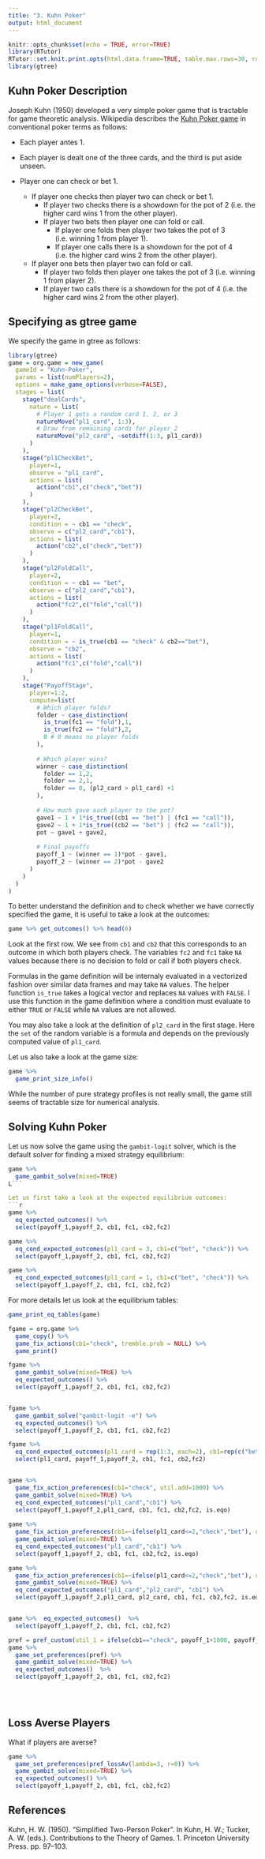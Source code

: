 ```yaml
---
title: "3. Kuhn Poker"
output: html_document
---
```


```r
knitr::opts_chunk$set(echo = TRUE, error=TRUE)
library(RTutor)
RTutor::set.knit.print.opts(html.data.frame=TRUE, table.max.rows=30, round.digits=8, signif.digits=8)
library(gtree)
```

## Kuhn Poker Description

Joseph Kuhn (1950) developed a very simple poker game that is tractable for game theoretic analysis. Wikipedia describes the [Kuhn Poker game](https://en.wikipedia.org/wiki/Kuhn_poker) in conventional poker terms as follows:

+ Each player antes 1.

+ Each player is dealt one of the three cards, and the third is put aside unseen.

+ Player one can check or bet 1.
  + If player one checks then player two can check or bet 1.
    + If player two checks there is a showdown for the pot of 2 (i.e. the higher card wins 1 from the other player).
    + If player two bets then player one can fold or call.
      + If player one folds then player two takes the pot of 3 (i.e. winning 1 from player 1).
      + If player one calls there is a showdown for the pot of 4 (i.e. the higher card wins 2 from the other player).
  + If player one bets then player two can fold or call.
    + If player two folds then player one takes the pot of 3 (i.e. winning 1 from player 2).
    + If player two calls there is a showdown for the pot of 4 (i.e. the higher card wins 2 from the other player).

## Specifying as gtree game

We specify the game in gtree as follows:
```r
library(gtree)
game = org.game = new_game(
  gameId = "Kuhn-Poker",
  params = list(numPlayers=2),
  options = make_game_options(verbose=FALSE),
  stages = list(
    stage("dealCards",
      nature = list(
        # Player 1 gets a random card 1, 2, or 3
        natureMove("pl1_card", 1:3),
        # Draw from remaining cards for player 2
        natureMove("pl2_card", ~setdiff(1:3, pl1_card))
      )
    ),
    stage("pl1CheckBet",
      player=1,
      observe = "pl1_card",
      actions = list(
        action("cb1",c("check","bet"))
      )
    ),
    stage("pl2CheckBet",
      player=2,
      condition = ~ cb1 == "check",
      observe = c("pl2_card","cb1"),
      actions = list(
        action("cb2",c("check","bet"))
      )
    ),
    stage("pl2FoldCall",
      player=2,
      condition = ~ cb1 == "bet",
      observe = c("pl2_card","cb1"),
      actions = list(
        action("fc2",c("fold","call"))
      )
    ),
    stage("pl1FoldCall",
      player=1,
      condition = ~ is_true(cb1 == "check" & cb2=="bet"),
      observe = "cb2",
      actions = list(
        action("fc1",c("fold","call"))
      )
    ),
    stage("PayoffStage",
      player=1:2,
      compute=list(
        # Which player folds?
        folder ~ case_distinction(
          is_true(fc1 == "fold"),1,
          is_true(fc2 == "fold"),2,
          0 # 0 means no player folds
        ),
        
        # Which player wins?
        winner ~ case_distinction(
          folder == 1,2,
          folder == 2,1,
          folder == 0, (pl2_card > pl1_card) +1
        ),
        
        # How much gave each player to the pot?
        gave1 ~ 1 + 1*is_true((cb1 == "bet") | (fc1 == "call")),
        gave2 ~ 1 + 1*is_true((cb2 == "bet") | (fc2 == "call")),
        pot ~ gave1 + gave2,
        
        # Final payoffs
        payoff_1 ~ (winner == 1)*pot - gave1,
        payoff_2 ~ (winner == 2)*pot - gave2
      )
    )
  )
) 
```

To better understand the definition and to check whether we have correctly specified the game, it is useful to take a look at the outcomes:
```r
game %>% get_outcomes() %>% head(6)
```
Look at the first row. We see from `cb1` and `cb2` that this corresponds to an outcome in which both players check. The variables `fc2` and `fc1` take `NA` values because there is no decision to fold or call if both players check.

Formulas in the game definition will be internaly evaluated in a vectorized fashion over similar data frames and may take `NA` values. The helper function `is_true` takes a logical vector and replaces `NA` values with `FALSE`. I use this function in the game definition where a condition must evaluate to either `TRUE` or `FALSE` while `NA` values are not allowed.

You may also take a look at the definition of `pl2_card` in the first stage. Here the `set` of the random variable is a formula and depends on the previously computed value of `pl1_card`.


Let us also take a look at the game size:
```r
game %>%
  game_print_size_info()
```
While the number of pure strategy profiles is not really small, the game still seems of tractable size for numerical analysis.

## Solving Kuhn Poker

Let us now solve the game using the `gambit-logit` solver, which is the default solver for finding a mixed strategy equilibrium:
```r
game %>%
  game_gambit_solve(mixed=TRUE)
L```

Let us first take a look at the expected equilibrium outcomes:
```r
game %>% 
  eq_expected_outcomes() %>% 
  select(payoff_1,payoff_2, cb1, fc1, cb2,fc2)
```

```r
game %>%
  eq_cond_expected_outcomes(pl1_card = 3, cb1=c("bet", "check")) %>% 
  select(payoff_1,payoff_2, cb1, fc1, cb2,fc2)

```

```r
game %>%
  eq_cond_expected_outcomes(pl1_card = 1, cb1=c("bet", "check")) %>% 
  select(payoff_1,payoff_2, cb1, fc1, cb2,fc2)
```



For more details let us look at the equilibrium tables:
```r
game_print_eq_tables(game)
```

```r
fgame = org.game %>%
  game_copy() %>%
  game_fix_actions(cb1="check", tremble.prob = NULL) %>%
  game_print() 

fgame %>% 
  game_gambit_solve(mixed=TRUE) %>%
  eq_expected_outcomes() %>%
  select(payoff_1,payoff_2, cb1, fc1, cb2,fc2)  


fgame %>% 
  game_gambit_solve("gambit-logit -e") %>%
  eq_expected_outcomes() %>%
  select(payoff_1,payoff_2, cb1, fc1, cb2,fc2)  

fgame %>%
  eq_cond_expected_outcomes(pl1_card = rep(1:3, each=2), cb1=rep(c("bet", "check"), times=3)) %>% 
  select(pl1_card, payoff_1,payoff_2, cb1, fc1, cb2,fc2)


game %>%
  game_fix_action_preferences(cb1="check", util.add=1000) %>%
  game_gambit_solve(mixed=TRUE) %>%
  eq_cond_expected_outcomes("pl1_card","cb1") %>%
  select(payoff_1,payoff_2,pl1_card, cb1, fc1, cb2,fc2, is.eqo)  
  
game %>%
  game_fix_action_preferences(cb1=~ifelse(pl1_card<=2,"check","bet"), util.add=10) %>%
  game_gambit_solve(mixed=TRUE) %>%
  eq_cond_expected_outcomes("pl1_card","cb1") %>%
  select(payoff_1,payoff_2, cb1, fc1, cb2,fc2, is.eqo)  

game %>%
  game_fix_action_preferences(cb1=~ifelse(pl1_card<=2,"check","bet"), util.add=10) %>%
  game_gambit_solve(mixed=TRUE) %>%
  eq_cond_expected_outcomes("pl1_card","pl2_card", "cb1") %>%
  select(payoff_1,payoff_2,pl1_card, pl2_card, cb1, fc1, cb2,fc2, is.eqo)  


game %>%  eq_expected_outcomes()  %>%
  select(payoff_1,payoff_2, cb1, fc1, cb2,fc2)  

pref = pref_custom(util_1 = ifelse(cb1=="check", payoff_1+1000, payoff_1), util_2 = payoff_2)
game %>%
  game_set_preferences(pref) %>%
  game_gambit_solve(mixed=TRUE) %>%
  eq_expected_outcomes()  %>%
  select(payoff_1,payoff_2, cb1, fc1, cb2,fc2)  
  

  
```


##  Loss Averse Players
What if players are averse?
```r
game %>%
  game_set_preferences(pref_lossAv(lambda=3, r=0)) %>%
  game_gambit_solve(mixed=TRUE) %>%
  eq_expected_outcomes() %>% 
  select(payoff_1,payoff_2, cb1, fc1, cb2,fc2)
```


## References

Kuhn, H. W. (1950). "Simplified Two-Person Poker". In Kuhn, H. W.; Tucker, A. W. (eds.). Contributions to the Theory of Games. 1. Princeton University Press. pp. 97–103.
